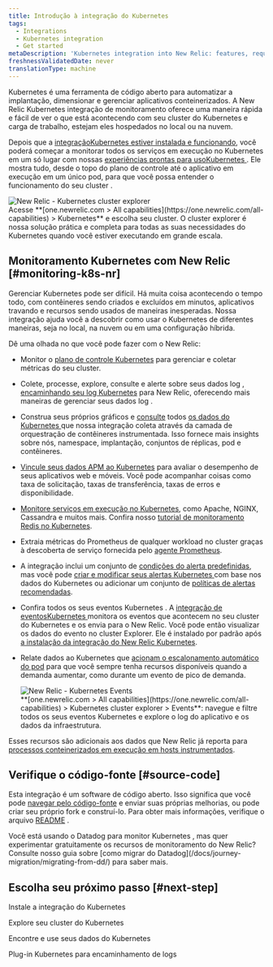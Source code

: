 ```yaml
---
title: Introdução à integração do Kubernetes
tags:
  - Integrations
  - Kubernetes integration
  - Get started
metaDescription: 'Kubernetes integration into New Relic: features, requirements, and getting started.'
freshnessValidatedDate: never
translationType: machine
---
```


Kubernetes é uma ferramenta de código aberto para automatizar a implantação, dimensionar e gerenciar aplicativos conteinerizados. A New Relic Kubernetes integração de monitoramento oferece uma maneira rápida e fácil de ver o que está acontecendo com seu cluster do Kubernetes e carga de trabalho, estejam eles hospedados no local ou na nuvem.

Depois que a [integraçãoKubernetes estiver instalada e funcionando](/docs/kubernetes-pixie/kubernetes-integration/installation/kubernetes-integration-install-configure/), você poderá começar a monitorar todos os serviços em execução no Kubernetes em um só lugar com nossas [experiências prontas para usoKubernetes ](/docs/integrations/kubernetes-integration/cluster-explorer/kubernetes-cluster-explorer). Ele mostra tudo, desde o topo do plano de controle até o aplicativo em execução em um único pod, para que você possa entender o funcionamento do seu cluster .

<img title="New Relic - Kubernetes cluster explorer" alt="New Relic - Kubernetes cluster explorer" src="/images/kubernetes_screenshot-crop_cluster-explorer.webp" />

<figcaption>
  Acesse <DNT>**[one.newrelic.com &gt; All capabilities](https://one.newrelic.com/all-capabilities) &gt; Kubernetes**</DNT> e escolha seu cluster. O cluster explorer é nossa solução prática e completa para todas as suas necessidades do Kubernetes quando você estiver executando em grande escala.
</figcaption>

## Monitoramento Kubernetes com New Relic [#monitoring-k8s-nr]

Gerenciar Kubernetes pode ser difícil. Há muita coisa acontecendo o tempo todo, com contêineres sendo criados e excluídos em minutos, aplicativos travando e recursos sendo usados de maneiras inesperadas. Nossa integração ajuda você a descobrir como usar o Kubernetes de diferentes maneiras, seja no local, na nuvem ou em uma configuração híbrida.

Dê uma olhada no que você pode fazer com o New Relic:

* Monitor o [plano de controle Kubernetes](/docs/kubernetes-pixie/kubernetes-integration/advanced-configuration/configure-control-plane-monitoring) para gerenciar e coletar métricas do seu cluster.

* Colete, processe, explore, consulte e alerte sobre seus dados log , [encaminhando seu log Kubernetes](/docs/logs/forward-logs/kubernetes-plugin-log-forwarding/) para New Relic, oferecendo mais maneiras de gerenciar seus dados log .

* Construa seus próprios gráficos e [consulte](/docs/using-new-relic/data/understand-data/query-new-relic-data) todos [os dados do Kubernetes ](/docs/integrations/kubernetes-integration/understand-use-data/find-use-your-kubernetes-data)que nossa integração coleta através da camada de orquestração de contêineres instrumentada. Isso fornece mais insights sobre nós, namespace, implantação, conjuntos de réplicas, pod e contêineres.

* [Vincule seus dados APM ao Kubernetes](/docs/integrations/kubernetes-integration/link-your-applications/link-your-applications-kubernetes) para avaliar o desempenho de seus aplicativos web e móveis. Você pode acompanhar coisas como taxa de solicitação, taxas de transferência, taxas de erros e disponibilidade.

* [Monitore serviços em execução no Kubernetes](/docs/integrations/kubernetes-integration/link-apps-services/monitor-services-running-kubernetes), como Apache, NGINX, Cassandra e muitos mais. Confira nosso [tutorial de monitoramento Redis no Kubernetes](/docs/integrations/kubernetes-integration/link-apps-services/tutorial-monitor-redis-running-kubernetes).

* Extraia métricas do Prometheus de qualquer workload no cluster graças à descoberta de serviço fornecida pelo [agente Prometheus](/docs/infrastructure/prometheus-integrations/get-started/send-prometheus-metric-data-new-relic/#Agent).

* A integração inclui um conjunto de [condições do alerta predefinidas](/docs/kubernetes-pixie/kubernetes-integration/installation/predefined-alert-policy), mas você pode [criar e modificar seus alertas Kubernetes ](/docs/kubernetes-pixie/kubernetes-integration/installation/create-alerts)com base nos dados do Kubernetes ou adicionar um conjunto de [políticas de alertas recomendadas](/docs/kubernetes-pixie/kubernetes-integration/installation/recommended-alert-policies).

* Confira todos os seus eventos Kubernetes . A [integração de eventosKubernetes ](/docs/integrations/kubernetes-integration/kubernetes-events/install-kubernetes-events-integration)monitora os eventos que acontecem no seu cluster do Kubernetes e os envia para o New Relic. Você pode então visualizar os dados do evento no cluster Explorer. Ele é instalado por padrão após [a instalação da integração do New Relic Kubernetes](/docs/kubernetes-pixie/kubernetes-integration/installation/kubernetes-integration-install-configure/).

* Relate dados ao Kubernetes que [acionam o escalonamento automático do pod](/docs/journey-demand/autoscale-your-infra) para que você sempre tenha recursos disponíveis quando a demanda aumentar, como durante um evento de pico de demanda.

  <img title="New Relic - Kubernetes Events" alt="New Relic - Kubernetes Events" src="/images/kubernetes_screenshot-full_events.gif" />

  <figcaption>
    <DNT>**[one.newrelic.com &gt; All capabilities](https://one.newrelic.com/all-capabilities) &gt; Kubernetes cluster explorer &gt; Events**</DNT>: navegue e filtre todos os seus eventos Kubernetes e explore o log do aplicativo e os dados da infraestrutura.
  </figcaption>

Esses recursos são adicionais aos dados que New Relic já reporta para [processos conteinerizados em execução em hosts instrumentados](/docs/infrastructure/new-relic-infrastructure/data-instrumentation/docker-instrumentation-infrastructure).

## Verifique o código-fonte [#source-code]

Esta integração é um software de código aberto. Isso significa que você pode [navegar pelo código-fonte](https://github.com/newrelic/nri-kubernetes) e enviar suas próprias melhorias, ou pode criar seu próprio fork e construí-lo. Para obter mais informações, verifique o arquivo [README](https://github.com/newrelic/nri-kubernetes/blob/main/README.md) .

<Callout variant="tip">
  Você está usando o Datadog para monitor Kubernetes , mas quer experimentar gratuitamente os recursos de monitoramento do New Relic? Consulte nosso guia sobre [como migrar do Datadog](/docs/journey-migration/migrating-from-dd/) para saber mais.
</Callout>

## Escolha seu próximo passo [#next-step]

<DocTiles>
  <DocTile path="/docs/kubernetes-pixie/kubernetes-integration/installation/kubernetes-integration-install-configure/">Instale a integração do Kubernetes</DocTile>

  <DocTile path="/docs/kubernetes-pixie/kubernetes-integration/understand-use-data/kubernetes-cluster-explorer/">Explore seu cluster do Kubernetes</DocTile>

  <DocTile path="/docs/kubernetes-pixie/kubernetes-integration/understand-use-data/find-use-your-kubernetes-data/">Encontre e use seus dados do Kubernetes</DocTile>

  <DocTile path="/docs/logs/forward-logs/kubernetes-plugin-log-forwarding/">Plug-in Kubernetes para encaminhamento de logs</DocTile>
</DocTiles>